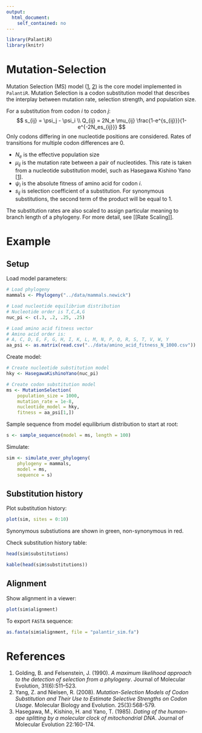 ```yaml
---
output: 
  html_document: 
    self_contained: no
---
```


```r
library(PalantiR)
library(knitr)
```

# Mutation-Selection

Mutation Selection (MS) model ([1](https://www.ncbi.nlm.nih.gov/pubmed/18178545), [2](http://link.springer.com/article/10.1007/BF02102078)) is the core model implemented in `PalantiR`.
Mutation Selection is a codon substitution model that describes the interplay between mutation rate, selection strength, and population size.

For a substitution from codon $i$ to codon $j$:
$$
s_{ij} = \psi_j - \psi_i \\
Q_{ij} = 2N_e \mu_{ij} \frac{1-e^{s_{ij}}}{1-e^{-2N_es_{ij}}}
$$
Only codons differing in one nucleotide positions are considered. Rates of transitions for multiple codon differences are $0$.

* $N_e$ is the effective population size
* $\mu_{ij}$ is the mutation rate between a pair of nucleotides. This rate is taken from a nucleotide substitution model, such as Hasegawa Kishino Yano [[1](https://www.ncbi.nlm.nih.gov/pubmed/3934395)].
* $\psi_i$ is the absolute fitness of amino acid for codon $i$.
* $s_{ij}$ is selection coefficient of a substitution. For synonymous substitutions, the second term of the product will be equal to $1$.

The substitution rates are also scaled to assign particular meaning to branch length of a phylogeny. For more detail, see [[Rate Scaling]].

# Example

## Setup

Load model parameters:

```r
# Load phylogeny
mammals <- Phylogeny("../data/mammals.newick")

# Load nucleotide equilibrium distribution
# Nucleotide order is T,C,A,G
nuc_pi <- c(.3, .2, .25, .25)

# Load amino acid fitness vector
# Amino acid order is:
# A, C, D, E, F, G, H, I, K, L, M, N, P, Q, R, S, T, V, W, Y
aa_psi <- as.matrix(read.csv("../data/amino_acid_fitness_N_1000.csv"))
```

Create model:

```r
# Create nucleotide substitution model
hky <- HasegawaKishinoYano(nuc_pi)

# Create codon substitution model
ms <- MutationSelection(
    population_size = 1000,
    mutation_rate = 1e-8,
    nucleotide_model = hky,
    fitness = aa_psi[1,])
```

Sample sequence from model equilibrium distribution to start at root:

```r
s <- sample_sequence(model = ms, length = 100)
```

Simulate:

```r
sim <- simulate_over_phylogeny(
    phylogeny = mammals,
    model = ms,
    sequence = s)
```

## Substitution history

Plot substitution history:

```r
plot(sim, sites = 0:10)
```

Synonymous substiutions are shown in green, non-synonymous in red.

Check substitution history table:

```r
head(sim$substitutions)
```
```r
kable(head(sim$substitutions))
```

## Alignment

Show alignment in a viewer:

```r
plot(sim$alignment)
```

To export `FASTA` sequence:

```r
as.fasta(sim$alignment, file = "palantir_sim.fa")
```


# References

1. Golding, B. and Felsenstein, J. (1990). _A maximum likelihood approach to the detection of selection from a phylogeny_. Journal of Molecular Evolution, 31(6):511–523.
2. Yang, Z. and Nielsen, R. (2008). _Mutation-Selection Models of Codon Substitution and Their Use to Estimate
Selective Strengths on Codon Usage_. Molecular Biology and Evolution. 25(3):568-579.
3. Hasegawa, M., Kishino, H. and Yano, T. (1985). _Dating of the human-ape splitting by a molecular clock of mitochondrial DNA_. Journal of Molecular Evolution 22:160-174.
